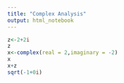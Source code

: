 ```yaml
---
title: "Complex Analysis"
output: html_notebook
---
```

```r
z<-2+2i
z
x<-complex(real = 2,imaginary = -2)
x
x+z
sqrt(-1+0i)
```


